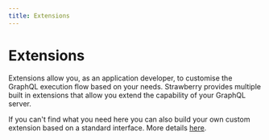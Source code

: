 ```yaml
---
title: Extensions
---
```


# Extensions

Extensions allow you, as an application developer, to customise the GraphQL
execution flow based on your needs. Strawberry provides multiple built in
extensions that allow you extend the capability of your GraphQL server.

If you can't find what you need here you can also build your own custom
extension based on a standard interface. More details
[here](/docs/guides/custom-extensions).

<ExtensionsList />